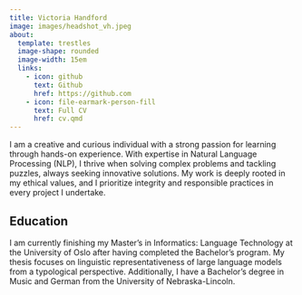 ```yaml
---
title: Victoria Handford
image: images/headshot_vh.jpeg
about:
  template: trestles
  image-shape: rounded
  image-width: 15em
  links:
    - icon: github
      text: Github
      href: https://github.com
    - icon: file-earmark-person-fill
      text: Full CV
      href: cv.qmd
---
```


I am a creative and curious individual with a strong passion for learning through hands-on experience. With expertise in Natural Language Processing (NLP), I thrive when solving complex problems and tackling puzzles, always seeking innovative solutions. My work is deeply rooted in my ethical values, and I prioritize integrity and responsible practices in every project I undertake. 

## Education
I am currently finishing my Master's in Informatics: Language Technology at the University of Oslo after having completed the Bachelor's program. My thesis focuses on linguistic representativeness of large language models from a typological perspective. Additionally, I have a Bachelor's degree in Music and German from the University of Nebraska-Lincoln.

## 
